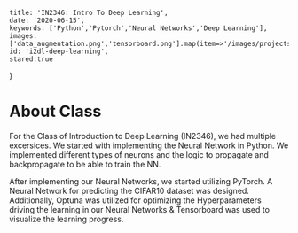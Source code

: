 
    title: 'IN2346: Intro To Deep Learning',
    date: '2020-06-15',
    keywords: ['Python','Pytorch','Neural Networks','Deep Learning'],
    images: ['data_augmentation.png','tensorboard.png'].map(item=>'/images/projects/i2dl/'+item),
    id: 'i2dl-deep-learning',
    stared:true
}




# About Class

For the Class of Introduction to Deep Learning (IN2346), we had multiple excersices. We started with implementing the Neural Network in Python. 
We implemented different types of neurons and the logic to propagate and backpropagate to be able to train the NN.

After implementing our Neural Networks, we started utilizing PyTorch. A Neural  Network for predicting the CIFAR10 dataset was designed.
Additionally, Optuna was utilized for optimizing the Hyperparameters driving the learning in our Neural Networks & Tensorboard was used to visualize the learning progress.


